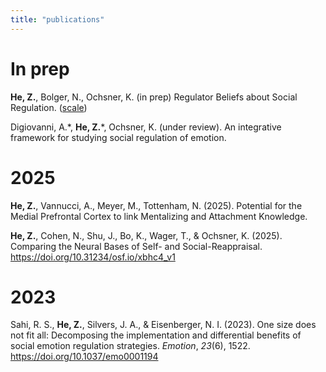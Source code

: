 ```yaml
---
title: "publications"
---
```


# In prep

**He, Z.**, Bolger, N., Ochsner, K. (in prep) Regulator Beliefs about Social Regulation. ([scale](RBSR_Scale.pdf))

Digiovanni, A.\*, **He, Z.**\*, Ochsner, K. (under review). An integrative framework for studying social regulation of emotion.

# 2025

**He, Z.**, Vannucci, A., Meyer, M., Tottenham, N. (2025). Potential for the Medial Prefrontal Cortex to link Mentalizing and Attachment Knowledge.

**He, Z.**, Cohen, N., Shu, J., Bo, K., Wager, T., & Ochsner, K. (2025). Comparing the Neural Bases of Self- and Social-Reappraisal. <https://doi.org/10.31234/osf.io/xbhc4_v1>

# 2023

Sahi, R. S., **He, Z.**, Silvers, J. A., & Eisenberger, N. I. (2023). One size does not fit all: Decomposing the implementation and differential benefits of social emotion regulation strategies. *Emotion*, *23*(6), 1522. [https://doi.org/10.1037/emo0001194](https://psycnet.apa.org/doi/10.1037/emo0001194)
